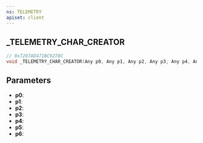 ```yaml
---
ns: TELEMETRY
apiset: client
---
```

## _TELEMETRY_CHAR_CREATOR

```c
// 0x7207AD471BC9278C
void _TELEMETRY_CHAR_CREATOR(Any p0, Any p1, Any p2, Any p3, Any p4, Any p5, Any p6);
```


## Parameters
* **p0**:
* **p1**:
* **p2**:
* **p3**:
* **p4**:
* **p5**:
* **p6**: